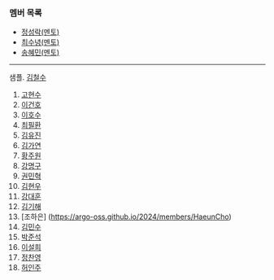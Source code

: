 ### 멤버 목록

- [정성락(멘토)](https://argo-oss.github.io/2024/members/JungSungRock)
- [최수녕(멘토)](https://argo-oss.github.io/2024/members/ChoiSooNyeong)
- [송혜민(멘토)](https://argo-oss.github.io/2024/members/SongHaeMin)

---

샘플. [김철수](https://argo-oss.github.io/2024/members/KimCheolSu)

1. [고현수](https://argo-oss.github.io/2024/members/KoHyunSu)
2. [이건호](https://argo-oss.github.io/2024/members/KunhoLee)
3. [이호수](https://argo-oss.github.io/2024/members/Leehosu)
4. [최필환](https://argo-oss.github.io/2024/members/ChoiPilHwan)
5. [김유진](members/EugeneKim)
6. [김가연](https://argo-oss.github.io/2024/members/KimGaYeon)
7. [황주원](https://argo-oss.github.io/2024/members/HwangJuWon)
8. [강명구](https://argo-oss.github.io/2024/members/KangMyoungGu)
9. [권민혁](https://argo-oss.github.io/2024/members/KwonMinHyeok)
10. [김현우](https://argo-oss.github.io/2024/members/HuynWooKim)
11. [강대훈](https://argo-oss.github.io/2024/members/KangDaeHoon)
12. [김기해](https://argo-oss.github.io/2024/members/KimKiHae)
13. [조하은] (https://argo-oss.github.io/2024/members/HaeunCho)
14. [김민수](https://argo-oss.github.io/2024/members/KimMinSu)
15. [박준석](https://argo-oss.github.io/2024/members/JunseokPark)
16. [이설희](https://argo-oss.github.io/2024/members/LeeSeolHui)
17. [정찬영](https://argo-oss.github.io/2024/members/ChanYeongJeong)
18. [허인주](https://argo-oss.github.io/2024/members/HuhInJoo)
